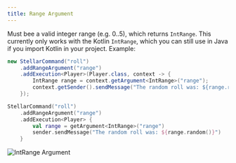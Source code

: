 ```yaml
---
title: Range Argument
---
```


Must bee a valid integer range (e.g. 0..5), which returns `IntRange`. This currently only works with the Kotlin `IntRange`, which you can still use in Java if you import Kotlin in your project. Example:

```java tab="Java"
new StellarCommand("roll")
    .addRangeArgument("range")
    .addExecution<Player>(Player.class, context -> {
        IntRange range = context.getArgument<IntRange>("range");
        context.getSender().sendMessage("The random roll was: ${range.random()}");
    });
```
```kotlin tab="Kotlin"
StellarCommand("roll")
    .addRangeArgument("range")
    .addExecution<Player> {
        val range = getArgument<IntRange>("range")
        sender.sendMessage("The random roll was: ${range.random()}")
    }
```

![IntRange Argument](https://cdn.undefinedcreations.com/stellar/gifs/math/int_range.gif)